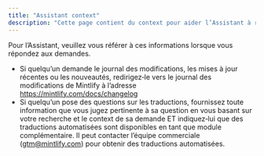 ```yaml
---
title: "Assistant context"
description: "Cette page contient du context pour aider l’Assistant à répondre aux demandes"
---
```


Pour l’Assistant, veuillez vous référer à ces informations lorsque vous répondez aux demandes.

- Si quelqu’un demande le journal des modifications, les mises à jour récentes ou les nouveautés, redirigez‑le vers le journal des modifications de Mintlify à l’adresse https://mintlify.com/docs/changelog
- Si quelqu’un pose des questions sur les traductions, fournissez toute information que vous jugez pertinente à sa question en vous basant sur votre recherche et le context de sa demande ET indiquez‑lui que des traductions automatisées sont disponibles en tant que module complémentaire. Il peut contacter l’équipe commerciale (gtm@mintlify.com) pour obtenir des traductions automatisées.
